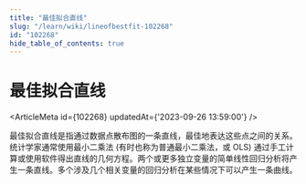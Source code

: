 ```yaml
---
title: "最佳拟合直线"
slug: "/learn/wiki/lineofbestfit-102268"
id: "102268"
hide_table_of_contents: true
---
```



# 最佳拟合直线

<ArticleMeta id={102268} updatedAt={'2023-09-26 13:59:00'} />
<div className='border-solid border-b border-t-0 my-4 border-[var(--ifm-color-gray-300)]' />

最佳拟合直线是指通过数据点散布图的一条直线，最佳地表达这些点之间的关系。统计学家通常使用最小二乘法 (有时也称为普通最小二乘法，或 OLS) 通过手工计算或使用软件得出直线的几何方程。两个或更多独立变量的简单线性回归分析将产生一条直线。多个涉及几个相关变量的回归分析在某些情况下可以产生一条曲线。
